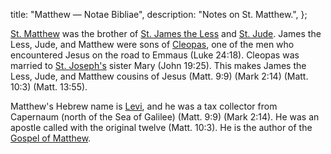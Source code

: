   title: "Matthew — Notae Bibliae",
  description: "Notes on St. Matthew.",
};

<Initial text="Matthew"/>

[St. Matthew](/glossary/names#matthew) was the brother of [St. James the Less](/people/saints/james-the-less) and [St. Jude](/people/saints/jude). James the Less, Jude, and Matthew were sons of [Cleopas](/glossary/names#cleopas), one of the men who encountered Jesus on the road to Emmaus (Luke 24:18). Cleopas was married to [St. Joseph's](/people/saints/joseph) sister Mary (John 19:25). This makes James the Less, Jude, and Matthew cousins of Jesus (Matt. 9:9) (Mark 2:14) (Matt. 10:3) (Matt. 13:55).

Matthew's Hebrew name is [Levi](/glossary/names#levi), and he was a tax collector from Capernaum (north of the Sea of Galilee) (Matt. 9:9) (Mark 2:14). He was an apostle called with the original twelve (Matt. 10:3). He is the author of the [Gospel of Matthew](/bible/new-testament/gospels/matthew).
